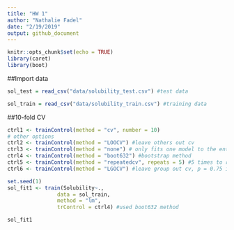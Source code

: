 ```yaml
---
title: "HW 1"
author: "Nathalie Fadel"
date: "2/19/2019"
output: github_document
---
```


```r
knitr::opts_chunk$set(echo = TRUE)
library(caret)
library(boot)

```

##Import data
```r
sol_test = read_csv("data/solubility_test.csv") #test data

sol_train = read_csv("data/solubility_train.csv") #training data
```

##10-fold CV
```r
ctrl1 <- trainControl(method = "cv", number = 10)
# other options
ctrl2 <- trainControl(method = "LOOCV") #leave others out cv
ctrl3 <- trainControl(method = "none") # only fits one model to the entire training set
ctrl4 <- trainControl(method = "boot632") #bootstrap method
ctrl5 <- trainControl(method = "repeatedcv", repeats = 5) #5 times to repeat cv
ctrl6 <- trainControl(method = "LGOCV") #leave group out cv, p = 0.75 is default, number = 25 is default

set.seed(1)
sol_fit1 <- train(Solubility~., 
                data = sol_train, 
                method = "lm", 
                trControl = ctrl4) #used boot632 method

sol_fit1
```

